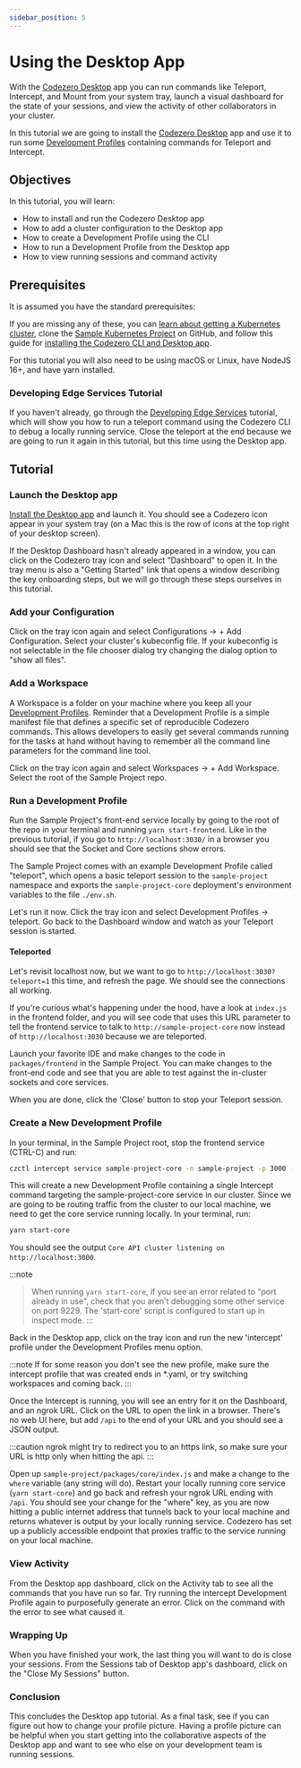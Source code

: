```yaml
---
sidebar_position: 5
---
```



# Using the Desktop App

With the [Codezero Desktop](https://codezero.io/tooling/desktop) app you can run commands like Teleport, Intercept, and Mount from your system tray, launch a visual dashboard for the state of your sessions, and view the activity of other collaborators in your cluster.

In this tutorial we are going to install the [Codezero Desktop](https://codezero.io/tooling/desktop) app and use it to run some [Development Profiles](/guides/collaboration) containing commands for Teleport and Intercept.

## Objectives

In this tutorial, you will learn:

- How to install and run the Codezero Desktop app
- How to add a cluster configuration to the Desktop app
- How to create a Development Profile using the CLI
- How to run a Development Profile from the Desktop app
- How to view running sessions and command activity

## Prerequisites

It is assumed you have the standard prerequisites:

<Prerequisites />

If you are missing any of these, you can [learn about getting a Kubernetes cluster](./kubernetes-quickstart.md), clone the [Sample Kubernetes Project](https://github.com/c6o/sample-project) on GitHub, and follow this guide for [installing the Codezero CLI and Desktop app](/guides/installing).

For this tutorial you will also need to be using macOS or Linux, have NodeJS 16+, and have yarn installed.

### Developing Edge Services Tutorial

If you haven't already, go through the [Developing Edge Services](https://docs.codezero.io/#/tutorials/edge) tutorial, which will show you how to run a teleport command using the Codezero CLI to debug a locally running service. Close the teleport at the end because we are going to run it again in this tutorial, but this time using the Desktop app.

## Tutorial

### Launch the Desktop app

[Install the Desktop app](/guides/installing) and launch it. You should see a Codezero icon appear in your system tray (on a Mac this is the row of icons at the top right of your desktop screen).

If the Desktop Dashboard hasn't already appeared in a window, you can click on the Codezero tray icon and select "Dashboard" to open it. In the tray menu is also a "Getting Started" link that opens a window describing the key onboarding steps, but we will go through these steps ourselves in this tutorial.

### Add your Configuration

Click on the tray icon again and select Configurations -> + Add Configuration. Select your cluster's kubeconfig file. If your kubeconfig is not selectable in the file chooser dialog try changing the dialog option to "show all files".

### Add a Workspace

A Workspace is a folder on your machine where you keep all your [Development Profiles](/guides/collaboration). Reminder that a Development Profile is a simple manifest file that defines a specific set of reproducible Codezero commands. This allows developers to easily get several commands running for the tasks at hand without having to remember all the command line parameters for the command line tool.

Click on the tray icon again and select Workspaces -> + Add Workspace. Select the root of the Sample Project repo.

### Run a Development Profile

Run the Sample Project's front-end service locally by going to the root of the repo in your terminal and running `yarn start-frontend`. Like in the previous tutorial, if you go to `http://localhost:3030/` in a browser you should see that the Socket and Core sections show errors.

The Sample Project comes with an example Development Profile called "teleport", which opens a basic teleport session to the `sample-project` namespace and exports the `sample-project-core` deployment's environment variables to the file `./env.sh`.

Let's run it now. Click the tray icon and select Development Profiles -> teleport. Go back to the Dashboard window and watch as your Teleport session is started.

#### Teleported

Let's revisit localhost now, but we want to go to `http://localhost:3030?teleport=1` this time, and refresh the page. We should see the connections all working.

If you're curious what's happening under the hood, have a look at `index.js` in the frontend folder, and you will see code that uses this URL parameter to tell the frontend service to talk to `http://sample-project-core` now instead of `http://localhost:3030` because we are teleported.

Launch your favorite IDE and make changes to the code in `packages/frontend` in the Sample Project. You can make changes to the front-end code and see that you are able to test against the in-cluster sockets and core services.

When you are done, click the 'Close' button to stop your Teleport session.

### Create a New Development Profile

In your terminal, in the Sample Project root, stop the frontend service (CTRL-C) and run:

```bash
czctl intercept service sample-project-core -n sample-project -p 3000 --save-profile intercept.yaml
```

This will create a new Development Profile containing a single Intercept command targeting the sample-project-core service in our cluster. Since we are going to be routing traffic from the cluster to our local machine, we need to get the core service running locally. In your terminal, run:

```bash
yarn start-core
```

You should see the output `Core API cluster listening on http://localhost:3000`.

:::note
> When running `yarn start-core`, if you see an error related to "port already in use", check that you aren't debugging some other service on port 9229. The 'start-core' script is configured to start up in inspect mode.
:::

Back in the Desktop app, click on the tray icon and run the new 'intercept' profile under the Development Profiles menu option.

:::note
If for some reason you don't see the new profile, make sure the intercept profile that was created ends in \*.yaml, or try switching workspaces and coming back.
:::

Once the Intercept is running, you will see an entry for it on the Dashboard, and an ngrok URL. Click on the URL to open the link in a browser. There's no web UI here, but add `/api` to the end of your URL and you should see a JSON output.

:::caution
ngrok might try to redirect you to an https link, so make sure your URL is http only when hitting the api.
:::

Open up `sample-project/packages/core/index.js` and make a change to the `where` variable (any string will do). Restart your locally running core service (`yarn start-core`) and go back and refresh your ngrok URL ending with `/api`. You should see your change for the "where" key, as you are now hitting a public internet address that tunnels back to your local machine and returns whatever is output by your locally running service. Codezero has set up a publicly accessible endpoint that proxies traffic to the service running on your local machine.

### View Activity

From the Desktop app dashboard, click on the Activity tab to see all the commands that you have run so far. Try running the intercept Development Profile again to purposefully generate an error. Click on the command with the error to see what caused it.

### Wrapping Up

When you have finished your work, the last thing you will want to do is close your sessions. From the Sessions tab of Desktop app's dashboard, click on the "Close My Sessions" button.

### Conclusion

This concludes the Desktop app tutorial. As a final task, see if you can figure out how to change your profile picture. Having a profile picture can be helpful when you start getting into the collaborative aspects of the Desktop app and want to see who else on your development team is running sessions.
